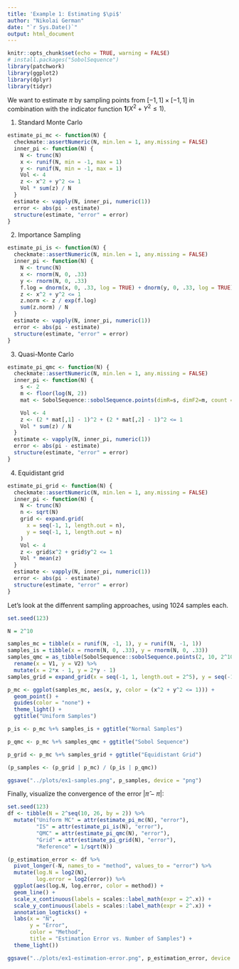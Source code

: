 ```yaml
---
title: 'Example 1: Estimating $\pi$'
author: "Nikolai German"
date: "`r Sys.Date()`"
output: html_document
---
```

```r
knitr::opts_chunk$set(echo = TRUE, warning = FALSE)
# install.packages("SobolSequence")
library(patchwork)
library(ggplot2)
library(dplyr)
library(tidyr)
```

We want to estimate $\pi$ by sampling points from $[-1,1] \times [-1,1]$ in combination with the indicator function $\mathbf{1}(X^2 + Y^2 \leq 1)$.

1. Standard Monte Carlo
```r
estimate_pi_mc <- function(N) {
  checkmate::assertNumeric(N, min.len = 1, any.missing = FALSE)
  inner_pi <- function(N) {
    N <- trunc(N)
    x <- runif(N, min = -1, max = 1)
    y <- runif(N, min = -1, max = 1)
    Vol <- 4
    z <- x^2 + y^2 <= 1
    Vol * sum(z) / N
  }
  estimate <- vapply(N, inner_pi, numeric(1))
  error <- abs(pi - estimate)
  structure(estimate, "error" = error)
}
```

2. Importance Sampling
```r
estimate_pi_is <- function(N) {
  checkmate::assertNumeric(N, min.len = 1, any.missing = FALSE)
  inner_pi <- function(N) {
    N <- trunc(N)
    x <- rnorm(N, 0, .33)
    y <- rnorm(N, 0, .33)
    f.log = dnorm(x, 0, .33, log = TRUE) + dnorm(y, 0, .33, log = TRUE)
    z <- x^2 + y^2 <= 1
    z.norm <- z / exp(f.log)
    sum(z.norm) / N  
  }
  estimate <- vapply(N, inner_pi, numeric(1))
  error <- abs(pi - estimate)
  structure(estimate, "error" = error)
}
```

3. Quasi-Monte Carlo
```r
estimate_pi_qmc <- function(N) {
  checkmate::assertNumeric(N, min.len = 1, any.missing = FALSE)
  inner_pi <- function(N) {
    s <- 2
    m <- floor(log(N, 2))
    mat <- SobolSequence::sobolSequence.points(dimR=s, dimF2=m, count = N)

    Vol <- 4
    z <- (2 * mat[,1] - 1)^2 + (2 * mat[,2] - 1)^2 <= 1
    Vol * sum(z) / N
  }
  estimate <- vapply(N, inner_pi, numeric(1))
  error <- abs(pi - estimate)
  structure(estimate, "error" = error)
}
```

4. Equidistant grid
```r
estimate_pi_grid <- function(N) {
  checkmate::assertNumeric(N, min.len = 1, any.missing = FALSE)
  inner_pi <- function(N) {
    N <- trunc(N)
    n <- sqrt(N)
    grid <- expand.grid(
      x = seq(-1, 1, length.out = n),
      y = seq(-1, 1, length.out = n)
    )
    Vol <- 4
    z <- grid$x^2 + grid$y^2 <= 1
    Vol * mean(z)  
  }
  estimate <- vapply(N, inner_pi, numeric(1))
  error <- abs(pi - estimate)
  structure(estimate, "error" = error)
}
```

Let's look at the diffenrent sampling approaches, using 1024 samples each.
```r
set.seed(123)

N = 2^10

samples_mc = tibble(x = runif(N, -1, 1), y = runif(N, -1, 1))
samples_is = tibble(x = rnorm(N, 0, .33), y = rnorm(N, 0, .33))
samples_qmc = as_tibble(SobolSequence::sobolSequence.points(2, 10, 2^10)) %>%
  rename(x = V1, y = V2) %>%
  mutate(x = 2*x - 1, y = 2*y - 1)
samples_grid = expand_grid(x = seq(-1, 1, length.out = 2^5), y = seq(-1, 1, length.out = 2^5))

p_mc <- ggplot(samples_mc, aes(x, y, color = (x^2 + y^2 <= 1))) +
  geom_point() +
  guides(color = "none") +
  theme_light() +
  ggtitle("Uniform Samples")

p_is <- p_mc %+% samples_is + ggtitle("Normal Samples")

p_qmc <- p_mc %+% samples_qmc + ggtitle("Sobol Sequence")

p_grid <- p_mc %+% samples_grid + ggtitle("Equidistant Grid")

(p_samples <- (p_grid | p_mc) / (p_is | p_qmc))
```

```r
ggsave("../plots/ex1-samples.png", p_samples, device = "png")
```

Finally, visualize the convergence of the error $|\hat{\pi} - \pi|$:
```r
set.seed(123)
df <- tibble(N = 2^seq(10, 26, by = 2)) %>%
  mutate("Uniform MC" = attr(estimate_pi_mc(N), "error"),
         "IS" = attr(estimate_pi_is(N), "error"),
         "QMC" = attr(estimate_pi_qmc(N), "error"),
         "Grid" = attr(estimate_pi_grid(N), "error"),
         "Reference" = 1/sqrt(N))

(p_estimation_error <- df %>%
  pivot_longer(-N, names_to = "method", values_to = "error") %>%
  mutate(log.N = log2(N),
         log.error = log2(error)) %>%
  ggplot(aes(log.N, log.error, color = method)) +
  geom_line() +
  scale_x_continuous(labels = scales::label_math(expr = 2^.x)) +
  scale_y_continuous(labels = scales::label_math(expr = 2^.x)) +
  annotation_logticks() +
  labs(x = "N", 
       y = "Error", 
       color = "Method",
       title = "Estimation Error vs. Number of Samples") +
  theme_light())
```


```r
ggsave("../plots/ex1-estimation-error.png", p_estimation_error, device = "png")
```
